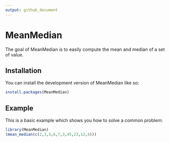 ```yaml
---
output: github_document
---
```


<!-- README.md is generated from README.Rmd. Please edit that file -->

# MeanMedian

<!-- badges: start -->
<!-- badges: end -->

The goal of MeanMedian is to easily compute the mean and median of a set of value. 

## Installation

You can install the development version of MeanMedian like so: 

``` r
install.packages(MeanMedian)
```

## Example

This is a basic example which shows you how to solve a common problem:

```r
library(MeanMedian)
(mean_median(c(2,3,5,6,7,3,45,23,12,4)))
```


